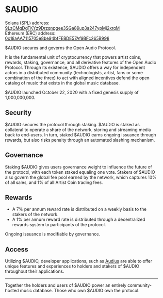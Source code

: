 # \$AUDIO

Solana (SPL) address: [9LzCMqDgTKYz9Drzqnpgee3SGa89up3a247ypMj2xrqM](https://solscan.io/account/9LzCMqDgTKYz9Drzqnpgee3SGa89up3a247ypMj2xrqM)\
Ethereum (ERC) address: [0x18aAA7115705e8be94bfFEBDE57Af9BFc265B998](https://etherscan.io/token/0x18aAA7115705e8be94bfFEBDE57Af9BFc265B998)
<br />

\$AUDIO secures and governs the Open Audio Protocol.

It is the fundamental unit of cryptocurrency that powers artist coins, rewards, staking, governance, and all derivative features of the Open Audio Protocol. Through its existence, \$AUDIO offers a way for independent actors in a distributed community (technologists, artist, fans or some combination of the three) to act with aligned incentives defend the open catalog of music that exists in the global music database.

\$AUDIO launched October 22, 2020 with a fixed genesis supply of 1,000,000,000.

## Security

\$AUDIO secures the protocol through staking. \$AUDIO is staked as collateral to operate a share of the network, storing and streaming media back to end-users. In turn, staked \$AUDIO earns ongoing issuance through rewards, but also risks penalty through an automated slashing mechanism.

## Governance

Staking \$AUDIO gives users governance weight to influence the future of the protocol, with each token staked equaling one vote. Stakers of \$AUDIO also govern the global fee pool earned by the network, which captures 10% of all sales, and 1% of all Artist Coin trading fees.

## Rewards

* A 7% per annum reward rate is distributed on a weekly basis to the stakers of the network.
* A 1% per annum reward rate is distributed through a decentralized rewards system to participants of the protocol.

Ongoing issuance is modifiable by governance.

## Access

Utilizing \$AUDIO, developer applications, such as [Audius](https://audius.co) are able to offer unique features and experiences to holders and stakers of \$AUDIO throughout their applications.

---

Together the holders and users of \$AUDIO power an entirely community-hosted music database. Those who own \$AUDIO own the protocol.